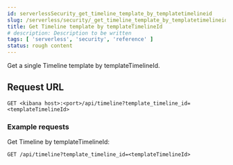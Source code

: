 ```yaml
---
id: serverlessSecurity_get_timeline_template_by_templatetimelineid
slug: /serverless/security/_get_timeline_template_by_templatetimelineid
title: Get Timeline template by templateTimelineId
# description: Description to be written
tags: [ 'serverless', 'security', 'reference' ]
status: rough content
---
```


<div id="_get_timeline_template_by_templatetimelineid"></div>

Get a single Timeline template by templateTimelineId.

## Request URL

`GET <kibana host>:<port>/api/timeline?template_timeline_id=<templateTimelineId>`

### Example requests

Get Timeline by templateTimelineId:

```console
GET /api/timeline?template_timeline_id=<templateTimelineId>

```
